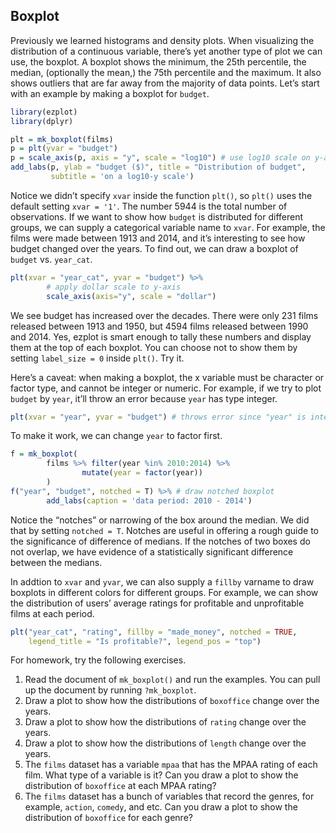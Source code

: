 ## Boxplot

Previously we learned histograms and density plots. When visualizing 
the distribution of a continuous variable, there's yet another type of plot we 
can use, the boxplot. A boxplot shows the minimum, the 25th percentile, the median, (optionally the mean,) the 75th percentile and the maximum. It also shows outliers that are far away from the majority of data points. Let's start with an example by making a boxplot for `budget`.

```r
library(ezplot)
library(dplyr)
```

```r
plt = mk_boxplot(films)
p = plt(yvar = "budget")
p = scale_axis(p, axis = "y", scale = "log10") # use log10 scale on y-axis
add_labs(p, ylab = "budget ($)", title = "Distribution of budget",
         subtitle = 'on a log10-y scale') 
```

Notice we didn't specify `xvar` inside the function `plt()`, so `plt()` uses
the default setting `xvar = '1'`. The number 5944 is the total number of 
observations. If we want to show how `budget` is distributed for different groups, we can supply a categorical variable name to `xvar`. For example, the films were made between 1913 and 2014, and it's interesting to see how 
budget changed over the years. To find out, we can draw a boxplot of `budget` 
vs. `year_cat`. 

```r
plt(xvar = "year_cat", yvar = "budget") %>% 
        # apply dollar scale to y-axis 
        scale_axis(axis="y", scale = "dollar") 
```

We see budget has increased over the decades. There were only 231 films released between 1913 and 1950, but 4594 films released between 1990 and 2014. Yes, 
ezplot is smart enough to tally these numbers and display them at the top of 
each boxplot. You can choose not to show them by setting `label_size = 0` inside
`plt()`. Try it.  

Here's a caveat: when making a boxplot, the x variable must be character or factor type, and cannot be integer or numeric. For example, if we try to plot `budget` by `year`,  it'll throw an error because `year` has type integer.

```r
plt(xvar = "year", yvar = "budget") # throws error since "year" is integer
```

To make it work, we can change `year` to factor first. 

```r
f = mk_boxplot(
        films %>% filter(year %in% 2010:2014) %>% 
                mutate(year = factor(year))
        )
f("year", "budget", notched = T) %>% # draw notched boxplot
        add_labs(caption = 'data period: 2010 - 2014')
```

Notice the "notches" or narrowing of the box around the median. We did that by 
setting `notched = T`. Notches are useful in offering a rough guide to the significance of difference of medians. If the notches of two boxes do not overlap, we have evidence of a statistically significant difference between the medians.

In addtion to `xvar` and `yvar`, we can also supply a `fillby` varname to
draw boxplots in different colors for different groups. For example, we can show the distribution of users' average ratings for profitable and unprofitable films at each period.

```r
plt("year_cat", "rating", fillby = "made_money", notched = TRUE,
    legend_title = "Is profitable?", legend_pos = "top")
```

For homework, try the following exercises.

1. Read the document of `mk_boxplot()` and run the examples. You can pull up the document by running `?mk_boxplot`. 
2. Draw a plot to show how the distributions of `boxoffice` change over the years.
3. Draw a plot to show how the distributions of `rating` change over the years.
4. Draw a plot to show how the distributions of `length` change over the years.
5. The `films` dataset has a variable `mpaa` that has the MPAA rating of each 
film. What type of a variable is it? Can you draw a plot to show the 
distribution of `boxoffice` at each MPAA rating?
6. The `films` dataset has a bunch of variables that record the genres, 
for example, `action`, `comedy`, and etc. Can you draw a plot to show the 
distribution of `boxoffice` for each genre?
